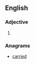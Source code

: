 ==English==

===Adjective===
{{head|en|adjective comparative form}}

# {{en-comparative of|acrid}}

===Anagrams===
* [[carried#English|carried]]